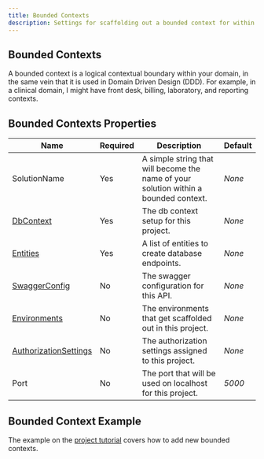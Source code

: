 ```yaml
---
title: Bounded Contexts
description: Settings for scaffolding out a bounded context for within your domain project.
---
```


## Bounded Contexts
A bounded context is a logical contextual boundary within your domain, in the same vein that it is used in Domain Driven Design (DDD). For example, in
a clinical domain, I might have front desk, billing, laboratory, and reporting contexts.

## Bounded Contexts Properties

| Name       | Required | Description                                                         | Default                          |
| ---------- | -------- | ------------------------------------------------------------------- | -------------------------------- |
| SolutionName    | Yes      | A simple string that will become the name of your solution within a bounded context. | *None*   |
| [DbContext](/docs/db-context)       | Yes      | The db context setup for this project. | *None*   |
| [Entities](/docs/entities)        | Yes      | A list of entities to create database endpoints. | *None*   |
| [SwaggerConfig](/docs/swagger)   | No      | The swagger configuration for this API. | *None*   |
| [Environments](/docs/multiple-environments)    | No      | The environments that get scaffolded out in this project. | *None*   |
| [AuthorizationSettings](/docs/authorization-settings)    | No      | The authorization settings assigned to this project. | *None*   |
| Port    | No      | The port that will be used on localhost for this project. | *5000*   |

## Bounded Context Example
The example on the [project tutorial](/docs/tutorial#adding-a-new-bounded-context) covers how to add new bounded contexts.